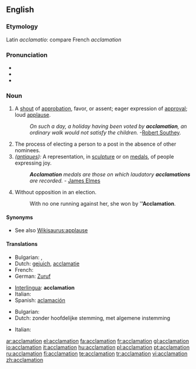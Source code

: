 ==English==

===Etymology===
Latin ''acclamatio'': compare French ''acclamation''

===Pronunciation===
* {{IPA|/ækləˈmeɪʃən/}}
* {{rhymes|eɪʃǝn}}
* {{homophones|acclimation}}
===Noun===
{{en-noun}}

# A [[shout]] of [[approbation]], favor, or assent; eager expression of [[approval]]; loud [[applause]].
#: ''On such a day, a holiday having been voted by '''acclamation''', an ordinary walk would not satisfy the children.'' -[[w:Robert Southey|Robert Southey]].
# The process of electing a person to a post in the absence of other nominees.
# ''([[antique]]s):'' A representation, in [[sculpture]] or on [[medals]], of people expressing joy.
#: '''''Acclamation''' medals are those on which laudatory '''acclamations''' are recorded.'' - [[w:James Elmes|James Elmes]]
# {{context|Canadian}} Without opposition in an election.
#: With no one running against her, she won by '''''Acclamation'''.

====Synonyms====
* See also [[Wikisaurus:applause]]

====Translations====
{{trans-top|applause}}
* Bulgarian: {{t|bg|приветстване}},  {{t|bg|аплодисменти}}
* Dutch: [[gejuich]], [[acclamatie]]
* French: {{t+|fr|acclamation}}
* German: [[Zuruf]]
{{trans-mid}}
* [[Interlingua]]: '''acclamation'''
* Italian: {{t|it|acclamazione |f}}
* Spanish: [[aclamación]]
{{trans-bottom}}

{{trans-top|election of a standby}}
* Bulgarian: {{t|bg|провъзгласяване}}
* Dutch: zonder hoofdelijke stemming, met algemene instemming
{{trans-mid}}
* Italian: {{t|it|acclamazione |f}}
{{trans-bottom}}

{{trans-top|antique}}
{{trans-mid}}
{{trans-bottom}}

[[ar:acclamation]]
[[el:acclamation]]
[[fa:acclamation]]
[[fr:acclamation]]
[[gl:acclamation]]
[[io:acclamation]]
[[it:acclamation]]
[[hu:acclamation]]
[[pl:acclamation]]
[[pt:acclamation]]
[[ru:acclamation]]
[[fi:acclamation]]
[[te:acclamation]]
[[tr:acclamation]]
[[vi:acclamation]]
[[zh:acclamation]]